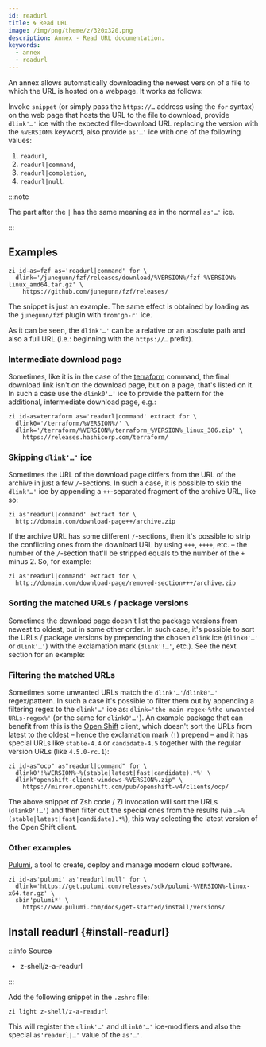 ```yaml
---
id: readurl
title: 🌀 Read URL
image: /img/png/theme/z/320x320.png
description: Annex - Read URL documentation.
keywords:
  - annex
  - readurl
---
```



An annex allows automatically downloading the newest version of a file to which the URL is hosted on a webpage. It works as follows:

Invoke `snippet` (or simply pass the `https://…` address using the `for` syntax) on the web page that hosts the URL to the file to download, provide `dlink'…'` ice with the expected file-download URL replacing the version with the `%VERSION%` keyword, also provide `as'…'` ice with one of the following values:

1. `readurl`,
2. `readurl|command`,
3. `readurl|completion`,
4. `readurl|null`.

:::note

The part after the `|` has the same meaning as in the normal `as'…'` ice.

:::

## Examples

```shell showLineNumbers
zi id-as=fzf as='readurl|command' for \
  dlink='/junegunn/fzf/releases/download/%VERSION%/fzf-%VERSION%-linux_amd64.tar.gz' \
    https://github.com/junegunn/fzf/releases/
```

The snippet is just an example. The same effect is obtained by loading as the `junegunn/fzf` plugin with `from'gh-r'` ice.

As it can be seen, the `dlink'…'` can be a relative or an absolute path and also a full URL (i.e.: beginning with the `https://…` prefix).

### Intermediate download page

Sometimes, like it is in the case of the [terraform][terraform-link] command, the final download link isn't on the download page, but on a page, that's listed on it. In such a case use the `dlink0'…'` ice to provide the pattern for the additional, intermediate download page, e.g.:

```shell showLineNumbers
zi id-as=terraform as='readurl|command' extract for \
  dlink0='/terraform/%VERSION%/' \
  dlink='/terraform/%VERSION%/terraform_%VERSION%_linux_386.zip' \
    https://releases.hashicorp.com/terraform/
```

### Skipping `dlink'…'` ice

Sometimes the URL of the download page differs from the URL of the archive in just a few `/`-sections. In such a case, it is possible to skip the `dlink'…'` ice by appending a `++`-separated fragment of the archive URL, like so:

```shell showLineNumbers
zi as'readurl|command' extract for \
  http://domain.com/download-page++/archive.zip
```

If the archive URL has some different `/`-sections, then it's possible to strip the conflicting ones from the download URL by using `+++`, `++++`, etc. – the number of the `/`-section that'll be stripped equals to the number of the `+` minus 2. So, for example:

```shell showLineNumbers
zi as'readurl|command' extract for \
  http://domain.com/download-page/removed-section+++/archive.zip
```

### Sorting the matched URLs / package versions

Sometimes the download page doesn't list the package versions from newest to oldest, but in some other order. In such case, it's possible to sort the URLs / package versions by prepending the chosen `dlink` ice (`dlink0'…'` or `dlink'…'`) with the exclamation mark (`dlink'!…'`, etc.). See the next section for an example:

### Filtering the matched URLs

Sometimes some unwanted URLs match the `dlink'…'`/`dlink0'…'` regex/pattern. In such a case it's possible to filter them out by appending a filtering regex to the `dlink'…'` ice as: `dlink='the-main-regex~%the-unwanted-URLs-regex%'` (or the same for `dlink0'…'`). An example package that can benefit from this is the [Open Shift][open-shift-link] client, which doesn't sort the URLs from latest to the oldest – hence the exclamation mark (`!`) prepend – and it has special URLs like `stable-4.4` or `candidate-4.5` together with the regular version URLs (like `4.5.0-rc.1`):

```shell showLineNumbers
zi id-as"ocp" as"readurl|command" for \
  dlink0'!%VERSION%~%(stable|latest|fast|candidate).*%' \
  dlink"openshift-client-windows-%VERSION%.zip" \
    https://mirror.openshift.com/pub/openshift-v4/clients/ocp/
```

The above snippet of Zsh code / Zi invocation will sort the URLs (`dlink0'!…'`) and then filter out the special ones from the results (via `…~%(stable|latest|fast|candidate).*%`), this way selecting the latest version of the Open Shift client.

### Other examples

[Pulumi][pulumi-link], a tool to create, deploy and manage modern cloud software.

```shell showLineNumbers
zi id-as'pulumi' as'readurl|null' for \
  dlink='https://get.pulumi.com/releases/sdk/pulumi-%VERSION%-linux-x64.tar.gz' \
  sbin'pulumi*' \
    https://www.pulumi.com/docs/get-started/install/versions/
```

## Install readurl {#install-readurl}

:::info Source

- <Link className='github-link' href='https://github.com/z-shell/z-a-readurl'>
    z-shell/z-a-readurl
  </Link>

:::

<Tabs>
  <TabItem value="default" label="Default" default>

Add the following snippet in the `.zshrc` file:

```shell
zi light z-shell/z-a-readurl
```

</TabItem>
</Tabs>

This will register the `dlink'…'` and `dlink0'…'` ice-modifiers and also the special `as'readurl|…'` value of the `as'…'`.

<!-- end-of-file -->

<!-- links -->

<!-- external -->

[open-shift-link]: https://www.openshift.com/
[pulumi-link]: https://www.pulumi.com/
[terraform-link]: https://releases.hashicorp.com/terraform
